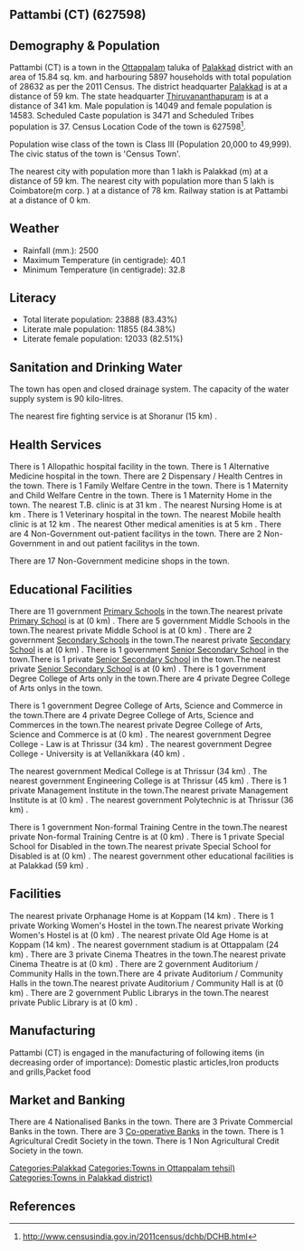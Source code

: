 {{Infobox settlement
| name=Pattambi (CT)
| native_name=
| native_name_lang=
| other_name=
| nickname=
| settlement_type=Town
| image_skyline=
| image_alt=
| image_caption=
| pushpin_map=India Kerala
| pushpin_label_position=right
| pushpin_map_alt=
| pushpin_map_caption=Location in Kerala, India
| latd=
| latm=
| lats=
| latNS=
| longd=
| longm=
| longs=
| longEW=
| coordinates_display=inline,title
| subdivision_type=Country
| subdivision_name={{flag|India}}
| subdivision_type1=[[States and territories of India|State]]
| subdivision_name1=Kerala 
| subdivision_type2=[[List of districts of India|District]]
| subdivision_name2=Palakkad
| subdivision_type3=Tahsil
| subdivision_name3=Ottappalam
| website=
| established_title=<!-- Established -->
| established_date=
| founder=
| named_for=
| government_type=
| governing_body=
| unit_pref=Metric
| area_footnotes=
| area_rank=
| area_total_km2=15.84
| elevation_footnotes=
| elevation_m=
| population_total=28632
| population_as_of=2011
| population_rank=
| population_density_km2=1807
| population_demonym=
| population_footnotes=
| demographics_type1=Languages=
| demographics1_title1=Official=
| demographics1_info1=[[Malayalam language|Malayalam]]
| timezone1=[[Indian Standard Time|IST]]
| utc_offset1==+5:30
| postal_code_type=[[Postal Index Number|PIN]]
| postal_code=
| area_code_type=Telephone code
| area_code=
| registration_plate=
| blank1_name_sec1=Nearest city
| blank1_info_sec1=[[Palakkad (m)]]
| blank2_name_sec1=[[Human sex ratio|Sex ratio]]
| blank2_info_sec1=1038
| blank3_name_sec1=Literacy
| blank3_info_sec1=83.43%
| blank1_name_sec2=[[2011 Census of India|2011 census]] code
| blank1_info_sec2=627598
| footnotes=
}}

== Pattambi (CT) (627598) ==

== Demography & Population ==

Pattambi (CT) is a town in the [[Ottappalam]] taluka of [[Palakkad]] district with an area of 15.84 sq. km. and harbouring 5897 households with total population of 28632 as per the 2011 Census. The district headquarter [[Palakkad]] is at a distance of 59 km. The state headquarter [[Thiruvananthapuram]] is at a distance of 341 km. Male population is 14049 and female population is 14583. Scheduled Caste population is 3471 and Scheduled Tribes population is 37. Census Location Code of the town is 627598<ref>http://www.censusindia.gov.in/2011census/dchb/DCHB.html</ref>.

Population wise class of the town is Class III (Population 20,000 to 49,999).
The civic status of the town is 'Census Town'.

The nearest city with population more than 1 lakh is Palakkad (m) at a distance of 59 km. The nearest city with population more than 5 lakh is Coimbatore(m corp. )  at a distance of 78 km. Railway station is at Pattambi at a distance of 0 km.


== Weather ==  
* Rainfall (mm.): 2500 
* Maximum Temperature (in centigrade): 40.1
* Minimum Temperature (in centigrade): 32.8


== Literacy ==  
* Total literate population: 23888 (83.43%)
* Literate male population: 11855 (84.38%)
* Literate female population: 12033 (82.51%)


== Sanitation and Drinking Water ==  
The town has open and closed drainage system.
The capacity of the water supply system is 90 kilo-litres.

The nearest fire fighting service is at Shoranur (15 km) .


== Health Services ==
There is 1 Allopathic hospital facility in the town.
There is 1 Alternative Medicine hospital in the town.
There are 2 Dispensary / Health Centres in the town.
There is 1 Family Welfare Centre in the town.
There is 1 Maternity and Child Welfare Centre in the town.
There is 1 Maternity Home in the town.
The nearest T.B. clinic is at 31 km .
The nearest Nursing Home is at  km .
There is 1 Veterinary hospital in the town.
The nearest Mobile health clinic is at 12 km .
The nearest Other medical amenities is at 5 km .
There are 4 Non-Government out-patient facilitys in the town.
There are 2 Non-Government in and out patient facilitys in the town.

There are 17 Non-Government medicine shops in the town.


== Educational Facilities ==
There are 11 government [[Primary School]]s in the town.The nearest private [[Primary School]] is at  (0 km) .
There are 5 government Middle Schools in the town.The nearest private Middle School is at  (0 km) .
There are 2 government [[Secondary School]]s in the town.The nearest private [[Secondary School]] is at  (0 km) .
There is 1 government [[Senior Secondary School]] in the town.There is 1 private [[Senior Secondary School]] in the town.The nearest private [[Senior Secondary School]] is at  (0 km) .
There is 1 government Degree College of Arts only in the town.There are 4 private Degree College of Arts onlys in the town. 
 
 
 
 
There is 1 government Degree College of Arts, Science and Commerce in the town.There are 4 private Degree College of Arts, Science and Commerces in the town.The nearest private Degree College of Arts, Science and Commerce is at  (0 km) .
The nearest government Degree College - Law is at Thrissur (34 km) .
The nearest government Degree College - University is at Vellanikkara (40 km) .
 
The nearest government Medical College is at Thrissur (34 km) .
The nearest government Engineering College is at Thrissur (45 km) .
There is 1 private Management Institute in the town.The nearest private Management Institute is at  (0 km) .
The nearest government Polytechnic is at Thrissur (36 km) .
 
There is 1 government Non-formal Training Centre in the town.The nearest private Non-formal Training Centre is at  (0 km) .
There is 1 private Special School for Disabled in the town.The nearest private Special School for Disabled is at  (0 km) .
The nearest government other educational facilities is at Palakkad  (59 km) .


== Facilities ==
The nearest private Orphanage Home is at Koppam (14 km) .
There is 1 private Working Women's Hostel in the town.The nearest private Working Women's Hostel is at  (0 km) .
The nearest private Old Age Home is at Koppam (14 km) .
The nearest government stadium is at Ottappalam (24 km) .
There are 3 private Cinema Theatres in the town.The nearest private Cinema Theatre is at  (0 km) .
There are 2 government Auditorium / Community Halls in the town.There are 4 private Auditorium / Community Halls in the town.The nearest private Auditorium / Community Hall is at  (0 km) .
There are 2 government Public Librarys in the town.The nearest private Public Library is at  (0 km) .


== Manufacturing ==
Pattambi (CT) is engaged in the manufacturing of following items (in decreasing order of importance): Domestic plastic articles,Iron products  and grills,Packet food


== Market and Banking ==
There are 4 Nationalised Banks in the town.
There are 3 Private Commercial Banks in the town.
There are 3 [[Co-operative Bank]]s in the town.
There is 1 Agricultural Credit Society in the town.
There is 1 Non Agricultural Credit Society in the town.


[[Categories:Palakkad]]
[[Categories:Towns in Ottappalam tehsil)]]
[[Categories:Towns in Palakkad district)]]


== References ==
{{Reflist}}


